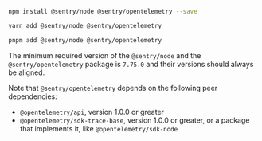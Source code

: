 ```bash {tabTitle:npm}
npm install @sentry/node @sentry/opentelemetry --save
```

```bash {tabTitle:yarn}
yarn add @sentry/node @sentry/opentelemetry
```

```bash {tabTitle:pnpm}
pnpm add @sentry/node @sentry/opentelemetry
```

The minimum required version of the `@sentry/node` and the `@sentry/opentelemetry` package is `7.75.0` and their versions should always be aligned.

<Note>

Note that `@sentry/opentelemetry` depends on the following peer dependencies:

- `@opentelemetry/api`, version 1.0.0 or greater
- `@opentelemetry/sdk-trace-base`, version 1.0.0 or greater, or a package that implements it, like `@opentelemetry/sdk-node`

</Note>
